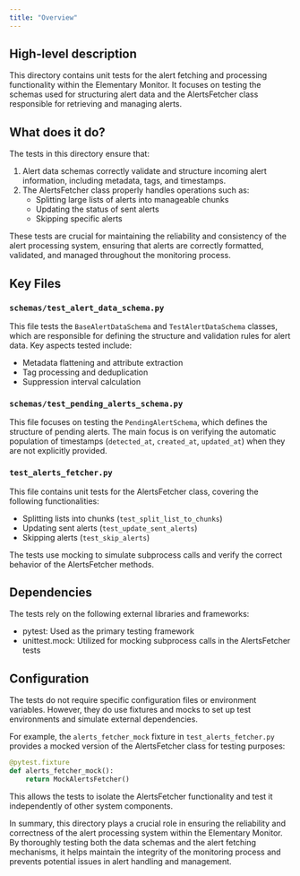 ```yaml
---
title: "Overview"
---
```


## High-level description
This directory contains unit tests for the alert fetching and processing functionality within the Elementary Monitor. It focuses on testing the schemas used for structuring alert data and the AlertsFetcher class responsible for retrieving and managing alerts.

## What does it do?
The tests in this directory ensure that:

1. Alert data schemas correctly validate and structure incoming alert information, including metadata, tags, and timestamps.
2. The AlertsFetcher class properly handles operations such as:
   - Splitting large lists of alerts into manageable chunks
   - Updating the status of sent alerts
   - Skipping specific alerts

These tests are crucial for maintaining the reliability and consistency of the alert processing system, ensuring that alerts are correctly formatted, validated, and managed throughout the monitoring process.

## Key Files

### `schemas/test_alert_data_schema.py`
This file tests the `BaseAlertDataSchema` and `TestAlertDataSchema` classes, which are responsible for defining the structure and validation rules for alert data. Key aspects tested include:
- Metadata flattening and attribute extraction
- Tag processing and deduplication
- Suppression interval calculation

### `schemas/test_pending_alerts_schema.py`
This file focuses on testing the `PendingAlertSchema`, which defines the structure of pending alerts. The main focus is on verifying the automatic population of timestamps (`detected_at`, `created_at`, `updated_at`) when they are not explicitly provided.

### `test_alerts_fetcher.py`
This file contains unit tests for the AlertsFetcher class, covering the following functionalities:
- Splitting lists into chunks (`test_split_list_to_chunks`)
- Updating sent alerts (`test_update_sent_alerts`)
- Skipping alerts (`test_skip_alerts`)

The tests use mocking to simulate subprocess calls and verify the correct behavior of the AlertsFetcher methods.

## Dependencies
The tests rely on the following external libraries and frameworks:
- pytest: Used as the primary testing framework
- unittest.mock: Utilized for mocking subprocess calls in the AlertsFetcher tests

## Configuration
The tests do not require specific configuration files or environment variables. However, they do use fixtures and mocks to set up test environments and simulate external dependencies.

For example, the `alerts_fetcher_mock` fixture in `test_alerts_fetcher.py` provides a mocked version of the AlertsFetcher class for testing purposes:

```python
@pytest.fixture
def alerts_fetcher_mock():
    return MockAlertsFetcher()
```

This allows the tests to isolate the AlertsFetcher functionality and test it independently of other system components.

In summary, this directory plays a crucial role in ensuring the reliability and correctness of the alert processing system within the Elementary Monitor. By thoroughly testing both the data schemas and the alert fetching mechanisms, it helps maintain the integrity of the monitoring process and prevents potential issues in alert handling and management.